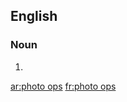 ==English==

===Noun===
{{head|en|plural|head=[[photo]] [[op]]s}}

# {{plural of|photo op|lang=en|nocat=1}}

[[ar:photo ops]]
[[fr:photo ops]]